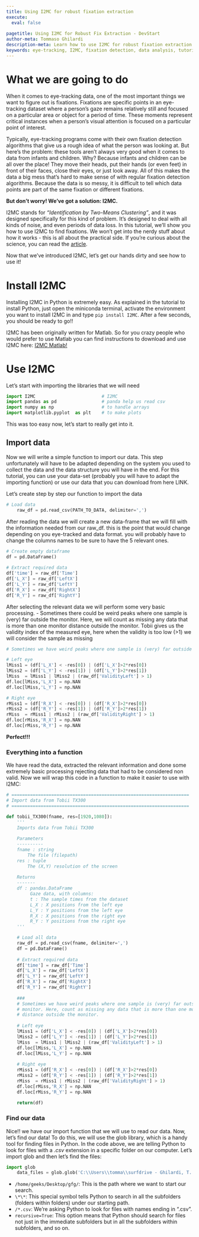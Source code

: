 ```yaml
---
title: Using I2MC for robust fixation extraction
execute:
  eval: false
  
pagetitle: Using I2MC for Robust Fix Extraction - DevStart
author-meta: Tommaso Ghilardi
description-meta: Learn how to use I2MC for robust fixation extraction in eye-tracking data analysis.
keywords: eye-tracking, I2MC, fixation detection, data analysis, tutorial, python, DevStart, developmental science, tutorial, eye fixations
---
```


# What we are going to do

When it comes to eye-tracking data, one of the most important things we want to figure out is fixations. Fixations are specific points in an eye-tracking dataset where a person's gaze remains relatively still and focused on a particular area or object for a period of time. These moments represent critical instances when a person's visual attention is focused on a particular point of interest.

Typically, eye-tracking programs come with their own fixation detection algorithms that give us a rough idea of what the person was looking at. But here's the problem: these tools aren't always very good when it comes to data from infants and children. Why? Because infants and children can be all over the place! They move their heads, put their hands (or even feet) in front of their faces, close their eyes, or just look away. All of this makes the data a big mess that's hard to make sense of with regular fixation detection algorithms. Because the data is so messy, it is difficult to tell which data points are part of the same fixation or different fixations.

**But don't worry! We've got a solution: I2MC.**

I2MC stands for *"Identification by Two-Means Clustering"*, and it was designed specifically for this kind of problem. It's designed to deal with all kinds of noise, and even periods of data loss. In this tutorial, we'll show you how to use I2MC to find fixations. We won't get into the nerdy stuff about how it works - this is all about the practical side. If you're curious about the science, you can read the [article](https://link.springer.com/article/10.3758/s13428-016-0822-1).

Now that we've introduced I2MC, let's get our hands dirty and see how to use it!

# Install I2MC

Installing I2MC in Python is extremely easy. As explained in the tutorial to install Python, just open the miniconda terminal, activate the environment you want to install I2MC in and type `pip install I2MC`. After a few seconds, you should be ready to go!!

::: callout-note
I2MC has been originally written for Matlab. So for you crazy people who would prefer to use Matlab you can find instructions to download and use I2MC here: [I2MC Matlab!](https://github.com/royhessels/I2MC)
:::

# Use I2MC

Let's start with importing the libraries that we will need

```python
import I2MC                         # I2MC
import pandas as pd                 # panda help us read csv
import numpy as np                  # to handle arrays
import matplotlib.pyplot  as plt    # to make plots
```

This was too easy now, let's start to really get into it.

## Import data

Now we will write a simple function to import our data. This step unfortunately will have to be adapted depending on the system you used to collect the data and the data structure you will have in the end. For this tutorial, you can use your data-set (probably you will have to adapt the importing function) or use our data that you can download from here LINK.

Let's create step by step our function to import the data

```python
# Load data
    raw_df = pd.read_csv(PATH_TO_DATA, delimiter=',')
```

After reading the data we will create a new data-frame that we will fill with the information needed from our raw_df. this is the point that would change depending on you eye-tracked and data format. you will probably have to change the columns names to be sure to have the 5 relevant ones.

```python
# Create empty dataframe
df = pd.DataFrame()
    
# Extract required data
df['time'] = raw_df['Time']
df['L_X'] = raw_df['LeftX']
df['L_Y'] = raw_df['LeftY']
df['R_X'] = raw_df['RightX']
df['R_Y'] = raw_df['RightY']
```

After selecting the relevant data we will perform some very basic processing. - Sometimes there could be weird peaks where one sample is (very) far outside the monitor. Here, we will count as missing any data that is more than one monitor distance outside the monitor. Tobii gives us the validity index of the measured eye, here when the validity is too low (\>1) we will consider the sample as missing

```python
# Sometimes we have weird peaks where one sample is (very) far outside the monitor. Here, count as missing any data that is more than one monitor distance outside the monitor.

# Left eye
lMiss1 = (df['L_X'] < -res[0]) | (df['L_X']>2*res[0])
lMiss2 = (df['L_Y'] < -res[1]) | (df['L_Y']>2*res[1])
lMiss  = lMiss1 | lMiss2 | (raw_df['ValidityLeft'] > 1)
df.loc[lMiss,'L_X'] = np.NAN
df.loc[lMiss,'L_Y'] = np.NAN

# Right eye
rMiss1 = (df['R_X'] < -res[0]) | (df['R_X']>2*res[0])
rMiss2 = (df['R_Y'] < -res[1]) | (df['R_Y']>2*res[1])
rMiss  = rMiss1 | rMiss2 | (raw_df['ValidityRight'] > 1)
df.loc[rMiss,'R_X'] = np.NAN
df.loc[rMiss,'R_Y'] = np.NAN
```

**Perfect!!!**

### Everything into a function

We have read the data, extracted the relevant information and done some extremely basic processing rejecting data that had to be considered non valid. Now we will wrap this code in a function to make it easier to use with I2MC:

```python
# ===================================================================
# Import data from Tobii TX300
# ===================================================================

def tobii_TX300(fname, res=[1920,1080]):
    '''
    Imports data from Tobii TX300
    
    Parameters
    ----------
    fname : string
        The file (filepath)
    res : tuple
        The (X,Y) resolution of the screen
    
    Returns
    -------
    df : pandas.DataFrame
         Gaze data, with columns:
         t : The sample times from the dataset
         L_X : X positions from the left eye
         L_Y : Y positions from the left eye
         R_X : X positions from the right eye
         R_Y : Y positions from the right eye
    '''

    # Load all data
    raw_df = pd.read_csv(fname, delimiter=',')
    df = pd.DataFrame()
    
    # Extract required data
    df['time'] = raw_df['Time']
    df['L_X'] = raw_df['LeftX']
    df['L_Y'] = raw_df['LeftY']
    df['R_X'] = raw_df['RightX']
    df['R_Y'] = raw_df['RightY']
    
    ###
    # Sometimes we have weird peaks where one sample is (very) far outside the
    # monitor. Here, count as missing any data that is more than one monitor
    # distance outside the monitor.
    
    # Left eye
    lMiss1 = (df['L_X'] < -res[0]) | (df['L_X']>2*res[0])
    lMiss2 = (df['L_Y'] < -res[1]) | (df['L_Y']>2*res[1])
    lMiss  = lMiss1 | lMiss2 | (raw_df['ValidityLeft'] > 1)
    df.loc[lMiss,'L_X'] = np.NAN
    df.loc[lMiss,'L_Y'] = np.NAN
    
    # Right eye
    rMiss1 = (df['R_X'] < -res[0]) | (df['R_X']>2*res[0])
    rMiss2 = (df['R_Y'] < -res[1]) | (df['R_Y']>2*res[1])
    rMiss  = rMiss1 | rMiss2 | (raw_df['ValidityRight'] > 1)
    df.loc[rMiss,'R_X'] = np.NAN
    df.loc[rMiss,'R_Y'] = np.NAN
    
    return(df)
```

### Find our data

Nice!! we have our import function that we will use to read our data. Now, let's find our data! To do this, we will use the glob library, which is a handy tool for finding files in Python. In the code above, we are telling Python to look for files with a *.csv* extension in a specific folder on our computer. Let's import glob and then let's find the files:

```python
import glob
    data_files = glob.glob('C:\\Users\\tomma\\surfdrive - Ghilardi, T. (Tommaso)@surfdrive.surf.nl\\Documentation\Working\\Eyetracking\\data\\**\\*.csv', recursive = True)
```

-   `/home/geeks/Desktop/gfg/`: This is the path where we want to start our search.
-   `\*\*`: This special symbol tells Python to search in all the subfolders (folders within folders) under our starting path.
-   `/*.csv`: We're asking Python to look for files with names ending in ".csv".
-   `recursive=True`: This option means that Python should search for files not just in the immediate subfolders but in all the subfolders within subfolders, and so on.
